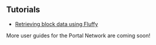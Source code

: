 ## Tutorials

- [Retrieving block data using Fluffy](tutorials/query-block-fluffy)

More user guides for the Portal Network are coming soon!
